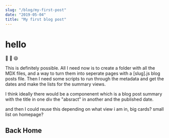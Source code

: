 ```yaml
---
slug: "/blog/my-first-post"
date: "2019-05-04"
title: "My first blog post"
---
```



# hello

:wave: :car: :smile:

This is definitely possible.
All I need now is to create a folder with all the MDX files, and a way to turn them into seperate pages with a [slug].js blog posts file.
Then I need some scripts to run through the metadata and get the dates and make the lists for the summary views.

I think ideally there would be a componenent which is a blog post summary with the title in one div the "absract" in another and the published date.

and then I could reuse this depending on what view i am in, big cards? small list on homepage?

<h2>
    <Link href="/">
        <a>Back Home</a>
    </Link>
</h2>